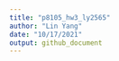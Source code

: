 ```yaml
---
title: "p8105_hw3_ly2565"
author: "Lin Yang"
date: "10/17/2021"
output: github_document
---
```












